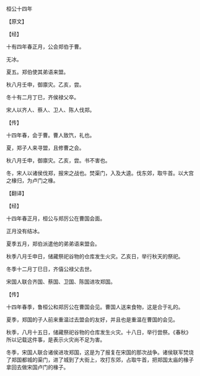 

桓公十四年

【原文】

【经】

十有四年春正月，公会郑伯于曹。

无冰。

夏五。郑伯使其弟语来盟。

秋八月壬申，御廪灾。乙亥，尝。

冬十有二月丁巳，齐侯禄父卒。

宋人以齐人、蔡人、卫人、陈人伐郑。

【传】

十四年春，会于曹。曹人致饩，礼也。

夏，郑子人来寻盟，且修曹之会。

秋八月壬申，御廪灾。乙亥，尝。书不害也。

冬，宋人以诸侯伐郑，报宋之战也。焚渠门，入及大逵。伐东郊，取牛首。以大宫之椽归，为卢门之椽。

【翻译】

【经】

十四年春正月，桓公与郑厉公在曹国会面。

正月没有结冰。

夏季五月，郑伯派遣他的弟弟语来盟会。

秋季八月壬申日，储藏祭祀谷物的仓库发生火灾。乙亥日，举行秋天的祭祀。

冬季十二月丁巳日，齐僖公禄父去世。

宋国人联合齐国、蔡国、卫国、陈国进攻郑国。

【传】

十四年春季，鲁桓公和郑厉公在曹国会见。曹国人送来食物，这是合于礼的。

夏季，郑国的子人前来重温过去盟会的友好，并且也是重温在曹国的会见。

秋季，八月十五日，储藏祭祀谷物的仓库发生火灾。十八日，举行尝祭。《春秋》所以记载这件事，是表示火灾尚不足为害。

冬季，宋国人联合诸侯进攻郑国，这是为了报复在宋国的那次战争。诸侯联军焚烧了郑国都城的渠门，进了城到了大街上，攻打东郊，占取牛首，把郑国太庙的椽子拿回去做宋国卢门的椽子。

